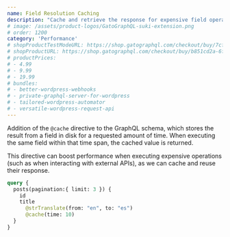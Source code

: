 ```yaml
---
name: Field Resolution Caching
description: "Cache and retrieve the response for expensive field operations."
# image: /assets/product-logos/GatoGraphQL-suki-extension.png
# order: 1200
category: 'Performance'
# shopProductTestModeURL: https://shop.gatographql.com/checkout/buy/7cf373db-5d40-4679-b564-535c8d23cb74
# shopProductURL: https://shop.gatographql.com/checkout/buy/b851cd2a-6fcf-4437-919b-81c86e3100d5
# productPrices:
# - 4.99
# - 9.99
# - 19.99
# bundles:
# - better-wordpress-webhooks
# - private-graphql-server-for-wordpress
# - tailored-wordpress-automator
# - versatile-wordpress-request-api
---
```


Addition of the `@cache` directive to the GraphQL schema, which stores the result from a field in disk for a requested amount of time. When executing the same field within that time span, the cached value is returned.

This directive can boost performance when executing expensive operations (such as when interacting with external APIs), as we can cache and reuse their response.

```graphql
query {
  posts(pagination:{ limit: 3 }) {
    id
    title
      @strTranslate(from: "en", to: "es")
      @cache(time: 10)
  }
}
```
